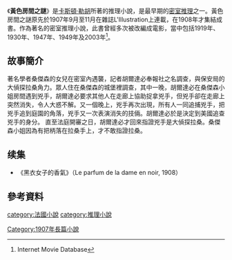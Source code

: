 {{Veil|time=2015-09-12T09:41:13+00:00}}
{{infobox Book | <!-- See Wikipedia:WikiProject_Novels or Wikipedia:WikiProject_Books -->
| name             = 黃色房間之謎| title_orig       ='''''Le mystère de la chambre jaune,'''''
| translator       =
| image            = 
| image_caption    =
| author           = [[卡斯頓·勒胡|卡斯頓·勒胡]]
| cover_artist     = 
| country          = {{flagicon|France}}[[法國|法國]]
| language         = {{flagicon|France}}[[法文|法文]]
| genre            = [[推理小說|推理小說]]
| publisher        = {{flagicon|France}}L'Illustration
| release_date     = {{flagicon|France}}1907年
| media_type       = 平裝
| pages            =
| isbn             = 
}}

《'''黃色房間之謎'''》是[[卡斯頓·勒胡|卡斯頓·勒胡]]所著的推理小說，是最早期的[[密室推理|密室推理]]之一。黃色房間之謎原先於1907年9月至11月在雜誌L'Illustration上連載，在1908年才集結成書。作為著名的密室推理小說，此書曾經多次被改編成電影，當中包括1919年、1930年、1947年、1949年及2003年<ref> Internet Movie Database</ref>。

==故事簡介==
著名學者桑傑森的女兒在密室內遇襲，記者胡爾達必奉報社之名調查，與保安局的大偵探拉桑角力。眾人住在桑傑森的城堡裡調查，其中一晚，胡爾達必在桑傑森小姐房間遇到兇手，胡爾達必要求其他人在走廊上協助捉拿兇手，但兇手卻在走廊上突然消失，令人大惑不解。又一個晚上，兇手再次出現，所有人一同追捕兇手，把兇手追到庭園的角落，兇手又一次表演消失的技倆。胡爾達必於是決定到美國追查兇手的身分。
{{hideH|结局}}
直至法庭開審之日，胡爾達必才回來指證兇手是大偵探拉桑。桑傑森小姐因為有把柄落在拉桑手上，才不敢指證拉桑。
{{hideF}}

== 续集 ==
* 《黑衣女子的香氣》（Le parfum de la dame en noir, 1908）

==參考資料==
{{reflist}}
{{Authority control}}
[[Category:1907年長篇小說|Category:1907年長篇小說]]
[[category:法國小說|category:法國小說]]
[[category:推理小說|category:推理小說]]